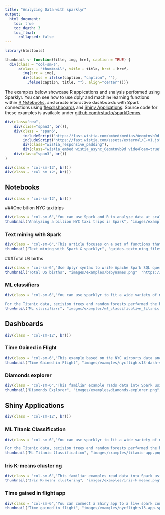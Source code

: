 ```yaml
---
title: "Analyzing Data with sparklyr"
output:
  html_document:
    toc: true
    toc_depth: 3
    toc_float:
      collapsed: false
---
```


<style>
  .thumbnail {
    border: none;
  }
</style>

```r
library(htmltools)

thumbnail <- function(title, img, href, caption = TRUE) {
  div(class = "col-sm-6",
      a(class = "thumbnail", title = title, href = href,
        img(src = img),
        div(class = ifelse(caption, "caption", ""),
          ifelse(caption, title, ""), align="center")))}
```

The examples below showcase R applications and analysis performed using Sparklyr. You can see how to use dplyr and machine learning functions within [R Notebooks](http://rmarkdown.rstudio.com/r_notebooks.html), and create interactive dashboards with Spark connections using [flexdashboards](http://rmarkdown.rstudio.com/flexdashboard/index.html) and [Shiny Applications](http://shiny.rstudio.com). Source code for these examples is available under [github.com/rstudio/sparkDemos](https://github.com/rstudio/sparkDemos/tree/master/prod).

```r

div(class="row",
    div(class="span3", br()),
    div(class = "span6",
        includeScript("https://fast.wistia.com/embed/medias/0edmtnvb9d.jsonp" ),
        includeScript("https://fast.wistia.com/assets/external/E-v1.js"),
        div(class="wistia_responsive_padding"),
        div(class="wistia_embed wistia_async_0edmtnvb9d videoFoam=true")),
    div(class="span3", br())
)

div(class = "col-sm-12", br())
div(class = "col-sm-12", br())

```      


## Notebooks

```r
div(class = "col-sm-12", br())
```


###One billion NYC taxi trips

```r
div(class = "col-sm-6","You can use Spark and R to analyze data at scale. This document describes how to use sparklyr to access and understand understand your data. Use the following tools in the toolchain. This example compares models using Spark ML, H2O and R")
thumbnail("Analyzing a billion NYC taxi trips in Spark", "images/examples/h2o.png", "gallery-taxi-trips.nb.html")
```

### Text mining with Spark 

```r
div(class = "col-sm-6","This article focuses on a set of functions that can be used for text mining with Spark and `sparklyr`.  The main goal is to illustrate how to perform most of the data preparation and analysis with commands that will run inside the Spark cluster, as opposed to locally in R.")
thumbnail("Text mining with Spark & sparklyr", "guides-textmining_files/figure-html/unnamed-chunk-14-1.png", "guides-textmining.html")
```


###Total US births

```r
div(class = "col-sm-6","Use dplyr syntax to write Apache Spark SQL queries. Use select, where, group by, joins, and window functions in Apache Spark SQL.")
thumbnail("Total US births", "images/examples/babynames.png", "https://beta.rstudioconnect.com/content/1813/")
```

### ML classifiers

```r
div(class = "col-sm-6","You can use sparklyr to fit a wide variety of machine learning algorithms in Apache Spark. This analysis compares the performance of six classification models in Apache Spark on the Titanic data set.

For the Titanic data, decision trees and random forests performed the best and had comparatively fast run times. See results for a detailed comparison.")
thumbnail("ML classifiers", "images/examples/ml_classification_titanic.png", "https://beta.rstudioconnect.com/content/1518/")
```

## Dashboards 

```r
div(class = "col-sm-12", br())
```

### Time Gained in Flight 

```r
div(class = "col-sm-6","This example based on the NYC airports data analyzed in the Notebooks section")
thumbnail("Time Gained in Flight", "images/examples/nycflights13-dash-spark.png", "http://sparkdemo.rstudio.com/dashboards/nycflights13-dash-spark")
```

### Diamonds explorer 

```r
div(class = "col-sm-6","This familiar example reads data into Spark using the parquet format. You can sample and filter the data in Spark then collect the results to be visualized.")
thumbnail("Diamonds Explorer", "images/examples/diamonds-explorer.png", "http://sparkdemo.rstudio.com/dashboards/diamonds-explorer")
```


## Shiny Applications


```r
div(class = "col-sm-12", br())
```

### ML Titanic Classification

```r
div(class = "col-sm-6","You can use sparklyr to fit a wide variety of machine learning algorithms in Apache Spark. This analysis compares the performance of six classification models in Apache Spark on the Titanic data set.

For the Titanic data, decision trees and random forests performed the best and had comparatively fast run times. See results for a detailed comparison.")
thumbnail("ML Titanic Classification", "images/examples/titanic-app.png", "http://sparkdemo.rstudio.com/apps/titanic-classification/")
```

### Iris K-means clustering

```r
div(class = "col-sm-6","This familiar examples read data into Spark using the parquet format. You can cluster the data in Spark then collect the results to be visualized.")
thumbnail("Iris K-means clustering", "images/examples/iris-k-means.png", "http://sparkdemo.rstudio.com/apps/iris-k-means")
```

### Time gained in flight app

```r
div(class = "col-sm-6","You can connect a Shiny app to a live spark context. This example uses Spark SQL and ML to create a look up table. You can use Shiny to filter the look up table and visualize the results.")
thumbnail("Time gained in flight", "images/examples/nycflights13-app-spark.png", "http://sparkdemo.rstudio.com/apps/nycflights13-app-spark")
```


